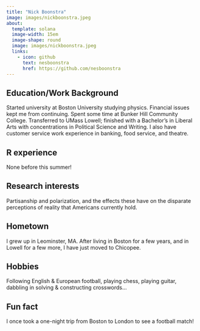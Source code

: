 ```yaml
---
title: "Nick Boonstra"
image: images/nickboonstra.jpeg
about:
  template: solana
  image-width: 15em
  image-shape: round
  image: images/nickboonstra.jpeg
  links:
    - icon: github
      text: nesboonstra
      href: https://github.com/nesboonstra
---
```


## Education/Work Background

Started university at Boston University studying physics. Financial issues kept me from continuing. Spent some time at Bunker Hill Community College. Transferred to UMass Lowell; finished with a Bachelor’s in Liberal Arts with concentrations in Political Science and Writing. I also have customer service work experience in banking, food service, and theatre.


## R experience

None before this summer!


## Research interests

Partisanship and polarization, and the effects these have on the disparate perceptions of reality that Americans currently hold.


## Hometown

I grew up in Leominster, MA. After living in Boston for a few years, and in Lowell for a few more, I have just moved to Chicopee.


## Hobbies

Following English & European football, playing chess, playing guitar, dabbling in solving & constructing crosswords…


## Fun fact

I once took a one-night trip from Boston to London to see a football match!
